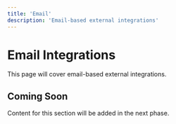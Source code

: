 ```yaml
---
title: 'Email'
description: 'Email-based external integrations'
---
```


# Email Integrations

This page will cover email-based external integrations.

## Coming Soon

Content for this section will be added in the next phase.
